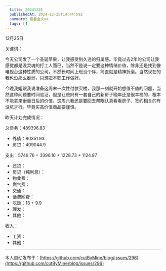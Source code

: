 ```yaml
---
  title: 20241225
  publishedAt: 2024-12-25T14:44:59Z
  summary: 查看全文>>
  tags: []
---
```


12月25日 

关键词：

今天公司发了一个圣诞苹果，让我感受到久违的归属感。毕竟过去2年的公司让我感觉都是没灵魂的打工人而已，当然不是说一定要这种情绪价值，除非还是找到像电视台这种性质的公司，不然长时间上班没个伴，简直就是精神折磨。当然现在的我也没那么脆弱，只想把本职工作做好。

今晚我姐跟我说准备这周末一次性付款买楼，我那一刻就开始想值不值的问题，当然这种问题要时间验证，但是让爸妈有一套自己的新房子晚年还是很幸福的，根本不能拿来衡量日后的价值。这周六我还是要回去帮眼认真看看房子、签约相关的有没坑才行。毕竟买高价值商品要谨慎。

昨天计划完成情况：

总债务：489396.83
- 外债：80351.93
- 房贷：409044.9

支出：5749.76 = 3396.16 + 1228.73 + 1124.87
- 还贷：
- 房贷（纯利息）：
- 物业费：
- 燃气费：
- 交通：
- 话费网费：
- 吃饭：18 + 9.9
- 理发：
- 其他：

收入：
- 工资：
- 其他：


---
本人自动发布于：[https://github.com/cutByMine/blog/issues/296](https://github.com/cutByMine/blog/issues/296)
